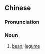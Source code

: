 {{also|豆类}}
==Chinese==
{{zh-forms|s=豆类}}

===Pronunciation===
{{zh-pron
|m=dòulèi
|c=dau6-2 leoi6
|mn=tāu-lūi
|cat=n
}}

===Noun===
{{zh-noun}}

# [[bean]], [[legume]]